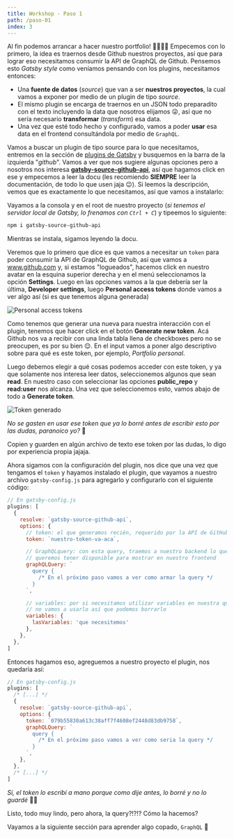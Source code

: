 ```yaml
---
title: Workshop - Paso 1
path: /paso-01
index: 3
---
```



Al fin podemos arrancar a hacer nuestro portfolio! 🎉🎊🎉🎊 Empecemos con lo
primero, la idea es traernos desde Github nuestros proyectos, así que para
lograr eso necesitamos consumir la API de GraphQL de Github. Pensemos esto
_Gatsby style_ como veníamos pensando con los plugins, necesitamos entonces:

- Una **fuente de datos** (_source_) que van a ser **nuestros proyectos**, la
  cual vamos a exponer por medio de un plugin de tipo _source_.
- El mismo plugin se encarga de traernos en un JSON todo preparadito con el
  texto incluyendo la data que nosotros elijamos 😜, así que no sería necesario
  **transformar** (_transform_) esa data.
- Una vez que esté todo hecho y configurado, vamos a poder **usar** esa data en
  el frontend consultándola por medio de `GraphQL`.

Vamos a buscar un plugin de tipo source para lo que necesitamos, entremos en la
sección de [plugins de Gatsby](https://www.gatsbyjs.org/plugins/) y busquemos en
la barra de la izquierda "_github_". Vamos a ver que nos sugiere algunas
opciones pero a nosotros nos interesa
[**gatsby-source-github-api**](https://www.gatsbyjs.org/packages/gatsby-source-github-api/),
así que hagamos click en ese y empecemos a leer la docu (les recomiendo
**SIEMPRE** leer la documentación, de todo lo que usen jaja 😉). Si leemos la
descripción, vemos que es exactamente lo que necesitamos, así que vamos a
instalarlo:

Vayamos a la consola y en el root de nuestro proyecto (_si tenemos el servidor
local de Gatsby, lo frenamos con `Ctrl + C`_) y tipeemos lo siguiente:

```bash
npm i gatsby-source-github-api
```

Mientras se instala, sigamos leyendo la docu.

Veremos que lo primero que dice es que vamos a necesitar un `token` para poder
consumir la API de GraphQL de Github, así que vamos a www.github.com y, si
estamos "logueados", hacemos click en nuestro avatar en la esquina superior
derecha y en el menú seleccionamos la opción **Settings**. Luego en las opciones
vamos a la que debería ser la última, **Developer settings**, luego **Personal
access tokens** donde vamos a ver algo así (si es que tenemos alguna generada)

<Image imgName="tokens.png" alt="Personal access tokens" />

Como tenemos que generar una nueva para nuestra interacción con el plugin,
tenemos que hacer click en el botón **Generate new token**. Acá Github nos va a
recibir con una linda tabla llena de checkboxes pero no se preocupen, es por su
bien 😌. En el input vamos a poner algo descriptivo sobre para qué es este
token, por ejemplo, _Portfolio personal_.

Luego debemos elegir a qué cosas podemos acceder con este token, y ya que
solamente nos interesa leer datos, seleccionemos algunos que sean **read**. En
nuestro caso con seleccionar las opciones **public_repo** y **read:user** nos
alcanza. Una vez que seleccionemos esto, vamos abajo de todo a **Generate
token**.

<Image imgName="token_gen.png" alt="Token generado" />

_No se gasten en usar ese token que ya lo borré antes de escribir esto por las
dudas, paranoico yo?_ 🤣

Copien y guarden en algún archivo de texto ese token por las dudas, lo digo por
experiencia propia jajaja.

Ahora sigamos con la configuración del plugin, nos dice que una vez que tengamos
el `token` y hayamos instalado el plugin, que vayamos a nuestro archivo
`gatsby-config.js` para agregarlo y configurarlo con el siguiente código:

```javascript
// En gatsby-config.js
plugins: [
  {
    resolve: `gatsby-source-github-api`,
    options: {
      // token: el que generamos recién, requerido por la API de GitHub
      token: `nuestro-token-va-aca`,

      // GraphQLquery: con esta query, traemos a nuestro backend lo que
      // queremos tener disponible para mostrar en nuestro frontend
      graphQLQuery: `
        query {
          /* En el próximo paso vamos a ver como armar la query */
        }
      `,

      // variables: por si necesitamos utilizar variables en nuestra query,
      // no vamos a usarlo así que podemos borrarlo
      variables: {
        lasVariables: 'que necesitemos'
      },
    },
  },
]
```

Entonces hagamos eso, agreguemos a nuestro proyecto el plugin, nos quedaría así:

```javascript
// En gatsby-config.js
plugins: [
  /* [...] */
  {
    resolve: `gatsby-source-github-api`,
    options: {
      token: `079b55830a613c38aff7f4608ef2448d83db9758`,
      graphQLQuery: `
        query {
          /* En el próximo paso vamos a ver como seria la query */
        }
      `,
    },
  },
  /* [...] */
]
```

_Sí, el token lo escribí a mano porque como dije antes, lo borré y no lo guardé_
🤦‍♂️

Listo, todo muy lindo, pero ahora, la query?!?!? Cómo la hacemos?

Vayamos a la siguiente sección para aprender algo copado, `GraphQL` 🤩
